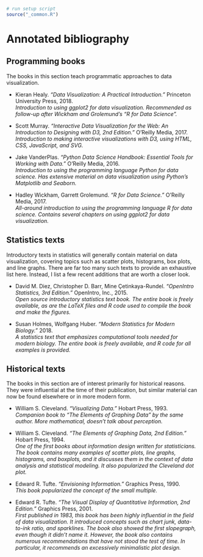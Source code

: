 ```r
# run setup script
source("_common.R")
```

# Annotated bibliography {#bibliography}


## Programming books

The books in this section teach programmatic approaches to data visualization.

* Kieran Healy. *"Data Visualization: A Practical Introduction."* Princeton University Press, 2018.  
*Introduction to using ggplot2 for data visualization. Recommended as follow-up after Wickham and Grolemund's "R for Data Science".*

* Scott Murray. *"Interactive Data Visualization for the Web: An Introduction to Designing with D3, 2nd Edition."* O'Reilly Media, 2017.  
*Introduction to making interactive visualizations with D3, using HTML, CSS, JavaScript, and SVG.*

* Jake VanderPlas. *"Python Data Science Handbook: Essential Tools for Working with Data."* O'Reilly Media, 2016.  
*Introduction to using the programming language Python for data science. Has extensive material on data visualization using Python's Matplotlib and Seaborn.*

* Hadley Wickham, Garrett Grolemund. *"R for Data Science."* O'Reilly Media, 2017.  
*All-around introduction to using the programming language R for data science. Contains several chapters on using ggplot2 for data visualization.*


## Statistics texts

Introductory texts in statistics will generally contain material on data visualization, covering topics such as scatter plots, histograms, box plots, and line graphs. There are far too many such texts to provide an exhaustive list here. Instead, I list a few recent additions that are worth a closer look.

* David M. Diez, Christopher D. Barr, Mine Çetinkaya-Rundel. *"OpenIntro Statistics, 3rd Edition."* OpenIntro, Inc., 2015.  
*Open source introductory statistics text book. The entire book is freely available, as are the LaTeX files and R code used to compile the book and make the figures.*

* Susan Holmes, Wolfgang Huber. *"Modern Statistics for Modern Biology."* 2018.  
*A statistics text that emphasizes computational tools needed for modern biology. The entire book is freely available, and R code for all examples is provided.*


## Historical texts

The books in this section are of interest primarily for historical reasons. They were influential at the time of their publication, but similar material can now be found elsewhere or in more modern form.


* William S. Cleveland. *"Visualizing Data."* Hobart Press, 1993.  
*Companion book to "The Elements of Graphing Data" by the same author. More mathematical, doesn't talk about perception.*

* William S. Cleveland. *"The Elements of Graphing Data, 2nd Edition."* Hobart Press, 1994.  
*One of the first books about information design written for statisticians. The book contains many examples of scatter plots, line graphs, histograms, and boxplots, and it discusses them in the context of data analysis and statistical modeling. It also popularized the Cleveland dot plot.*

* Edward R. Tufte. *"Envisioning Information."* Graphics Press, 1990.  
*This book popularized the concept of the small multiple.*

* Edward R. Tufte. *"The Visual Display of Quantitative Information, 2nd Edition."* Graphics Press, 2001.  
*First published in 1983, this book has been highly influential in the field of data visualization. It introduced concepts such as chart junk, data-to-ink ratio, and sparklines. The book also showed the first slopegraph, even though it didn't name it. However, the book also contains numerous recommendations that have not stood the test of time. In particular, it recommends an excessively minimalistic plot design.*
